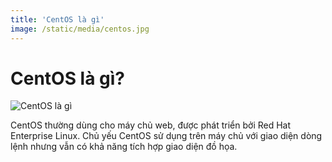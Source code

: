 ```yaml
---
title: 'CentOS là gì'
image: /static/media/centos.jpg
---
```


# CentOS là gì?

![CentOS là gì](/static/media/centos.jpg)

CentOS thường dùng cho máy chủ web, được phát triển bởi Red Hat Enterprise Linux. Chủ yếu CentOS sử dụng trên máy chủ với giao diện dòng lệnh nhưng vẫn có khả năng tích hợp giao diện đồ họa.
